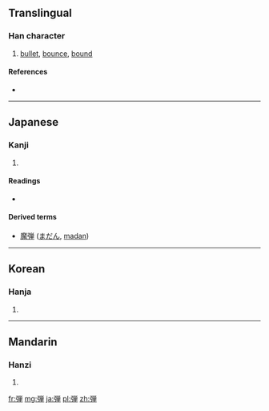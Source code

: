 {{also|彈}}
==Translingual==

===Han character===
{{Han char|rn=57|rad=弓|as=09|sn=12|four=|canj=弓火田十 (NFWJ)}}

# [[bullet]], [[bounce]], [[bound]]

====References====
* {{Han ref|kx=0360.221|dkj=09836|dj=0678.100|hdz=21000.041|uh=5F3E|ud=24382}}

----

==Japanese==

===Kanji===
{{ja-kanji|grade=c|rs=弓09}}

# {{defn|lang=ja|sort=弓09}}

====Readings====
* {{ja-readings|on=[[だん]] (dan), [[たん]] (tan)|kun=[[たま]] (tama), [[はずむ]] (hazumu), [[ひく]] (hiku), [[はじく]] (hajiku)}}

====Derived terms====
* [[魔弾]] ([[まだん]], [[madan]])

----

==Korean==

===Hanja===
{{ko-hanja|hangeul=탄|eumhun=|rv=tan|mr=t'an|y=than}}

# {{defn|lang=ko|sort=弓09}}

----

==Mandarin==

===Hanzi===
{{cmn-hanzi|pin=[[dàn]] ([[dan4]])|wg=tan<sup>4</sup>}}

# {{defn|lang=cmn|sort=弓09}}

[[fr:弾]]
[[mg:弾]]
[[ja:弾]]
[[pl:弾]]
[[zh:弾]]
